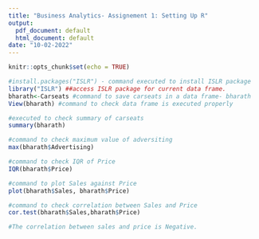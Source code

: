 ```yaml
---
title: "Business Analytics- Assignement 1: Setting Up R"
output:
  pdf_document: default
  html_document: default
date: "10-02-2022"
---
```


```r
knitr::opts_chunk$set(echo = TRUE)
```


```r
#install.packages("ISLR") - command executed to install ISLR package 
library("ISLR") ##access ISLR package for current data frame.
bharath<-Carseats #command to save carseats in a data frame- bharath
View(bharath) #command to check data frame is executed properly
```

```r
#executed to check summary of carseats
summary(bharath)
```

```r
#command to check maximum value of adversiting
max(bharath$Advertising)
```

```r
#command to check IQR of Price
IQR(bharath$Price)
```

```r
#command to plot Sales against Price
plot(bharath$Sales, bharath$Price)
```

```r
#command to check correlation between Sales and Price
cor.test(bharath$Sales,bharath$Price)

#The correlation between sales and price is Negative.
```
